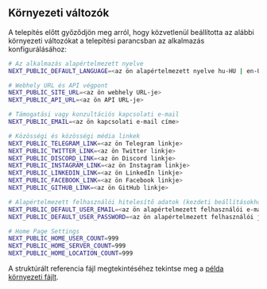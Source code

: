 ## Környezeti változók

A telepítés előtt győződjön meg arról, hogy közvetlenül beállította az alábbi környezeti változókat a telepítési parancsban az alkalmazás konfigurálásához:

```bash
# Az alkalmazás alapértelmezett nyelve
NEXT_PUBLIC_DEFAULT_LANGUAGE=<az ön alapértelmezett nyelve hu-HU | en-US>

# Webhely URL és API végpont
NEXT_PUBLIC_SITE_URL=<az ön webhely URL-je>
NEXT_PUBLIC_API_URL=<az ön API URL-je>

# Támogatási vagy konzultációs kapcsolati e-mail
NEXT_PUBLIC_EMAIL=<az ön kapcsolati e-mail címe>

# Közösségi és közösségi média linkek
NEXT_PUBLIC_TELEGRAM_LINK=<az ön Telegram linkje>
NEXT_PUBLIC_TWITTER_LINK=<az ön Twitter linkje>
NEXT_PUBLIC_DISCORD_LINK=<az ön Discord linkje>
NEXT_PUBLIC_INSTAGRAM_LINK=<az ön Instagram linkje>
NEXT_PUBLIC_LINKEDIN_LINK=<az ön LinkedIn linkje>
NEXT_PUBLIC_FACEBOOK_LINK=<az ön Facebook linkje>
NEXT_PUBLIC_GITHUB_LINK=<az ön GitHub linkje>

# Alapértelmezett felhasználói hitelesítő adatok (kezdeti beállításokhoz vagy tesztelési célokra)
NEXT_PUBLIC_DEFAULT_USER_EMAIL=<az ön alapértelmezett felhasználói e-mail címe>
NEXT_PUBLIC_DEFAULT_USER_PASSWORD=<az ön alapértelmezett felhasználói jelszava>

# Home Page Settings
NEXT_PUBLIC_HOME_USER_COUNT=999
NEXT_PUBLIC_HOME_SERVER_COUNT=999
NEXT_PUBLIC_HOME_LOCATION_COUNT=999
```

A struktúrált referencia fájl megtekintéséhez tekintse meg a [példa környezeti fájlt](https://github.com/perfect-panel/ppanel-web/blob/main/apps/user/.env.template).



<Giscus />
